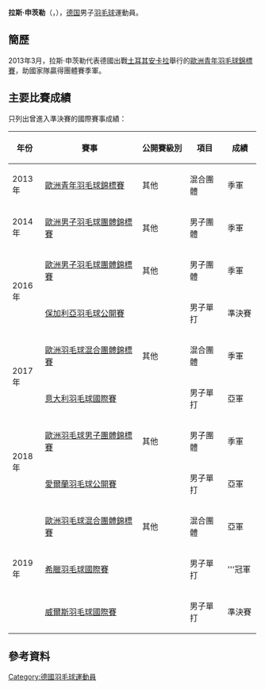 {{noteTA|G1=Badminton}}
{{Infobox 羽球選手
| playername              = 拉斯·申茨勒<br/>{{lang|de|Lars Schaenzler}}
| image                   = 
| size                    = 
| caption                 = 
| birth_name              = 
| date_of_birth           = {{birth_date_and_age|1995|8|24}}
| place_of_birth          = 
| height                  = 
| weight                  = 
| event                   = 男子單打
| country                 = {{GER}}
| years_started           = 
| handedness              = 
| coach                   = 
| highest_ranking         = 第147位（男單）
| date_of_highest_ranking = 2016年5月12日<ref name="highest-ranking">[http://bwfcontent.tournamentsoftware.com/ranking/player.aspx?id=11199&player=355051 BWF World Ranking - Ranking of Lars SCHAENZLER (77085)] {{Wayback|url=http://bwfcontent.tournamentsoftware.com/ranking/player.aspx?id=11199&player=355051 |date=20170305002753 }}{{en}}</ref>
| current_ranking         = 第147位（男單）
| date_of_current_ranking = 2016年5月12日<ref>[http://bwfcontent.tournamentsoftware.com/ranking/category.aspx?id=11199&category=472 BWF World Ranking - BWF世界排名榜 (5/12/2016) - Men's singles] {{Wayback|url=http://bwfcontent.tournamentsoftware.com/ranking/category.aspx?id=11199&category=472 |date=20170305002906 }}{{en}}</ref>
| played                  = 73勝–43負（男單）<br/>7勝–10負（男雙）<br/>0勝–1負（混雙）
| titles                  = 
| bwf_profile             = F3ADADA6-77A4-476D-BC1C-2F8C1E901F60
| bwf_id                  = 77085
| updated                 = 2016年5月18日
}}
{{MedalTableTop}}
{{MedalSport | 男子[[羽毛球|羽毛球]]}}
{{MedalCountry | {{GER}}}}
{{MedalCompetition | [[歐洲羽毛球混合團體錦標賽|歐洲羽毛球混合團體錦標賽]]}}
{{MedalBronze| [[2017年歐洲羽毛球混合團體錦標賽|2017年 盧賓]] | 混合團體 }}
{{MedalSilver| [[2019年歐洲羽毛球混合團體錦標賽|2019年 哥本哈根]] | 混合團體 }}
{{MedalCompetition | [[歐洲羽毛球男女子團體錦標賽|歐洲羽毛球男女子團體錦標賽]]}}
{{MedalBronze| [[2014年歐洲羽毛球男子團體錦標賽|2014年 巴塞爾]] | 男子團體 }}
{{MedalBronze| [[2016年歐洲羽毛球男子團體錦標賽|2016年 喀山]] | 男子團體 }}
{{MedalBronze| [[2018年歐洲羽毛球男子團體錦標賽|2018年 喀山]] | 男子團體 }}
{{MedalCompetition | [[歐洲青年羽毛球錦標賽|歐洲青年羽毛球錦標賽]]}}
{{MedalBronze| [[2013年歐洲青年羽毛球錦標賽|2013年 安卡拉]] | 混合團體 }}
{{MedalBottom}}
'''拉斯·申茨勒'''（{{lang-de|'''Lars Schaenzler'''}}，{{bd|1995年|8月24日|}}），[[德国|德国]]男子[[羽毛球|羽毛球]]運動員。

==簡歷==
2013年3月，拉斯·申茨勒代表德國出戰[[土耳其|土耳其]][[安卡拉|安卡拉]]舉行的[[2013年歐洲青年羽毛球錦標賽|歐洲青年羽毛球錦標賽]]，助國家隊贏得團體賽季軍。

==主要比賽成績==
只列出曾進入準決賽的國際賽事成績：
{| class=wikitable style="text-align:center; font-size:small;" 
!width="50"|年份
!width="180"|賽事
!width="80"|公開賽級別
!width="60"|項目
!width="50"|成績
|-
!rowspan="1"|2013年
|[[2013年歐洲青年羽毛球錦標賽|歐洲青年羽毛球錦標賽]]
|其他
|混合團體
|bgcolor="#b8860b"|季軍
|-
!rowspan="1"|2014年
|[[2014年歐洲男子羽毛球團體錦標賽|歐洲男子羽毛球團體錦標賽]]
|其他
|男子團體
|bgcolor="#b8860b"|季軍
|-
!rowspan="2"|2016年
|[[2016年歐洲男子羽毛球團體錦標賽|歐洲男子羽毛球團體錦標賽]]
|其他
|男子團體
|bgcolor="#b8860b"|季軍
|-
|[[2016年保加利亞羽毛球公開賽|保加利亞羽毛球公開賽]]
|{{BWFIS}}
|男子單打
|bgcolor="#b8860b"|準決賽
|-
!rowspan="2"|2017年
|[[2017年歐洲羽毛球混合團體錦標賽|歐洲羽毛球混合團體錦標賽]]
|其他
|混合團體
|bgcolor="#b8860b"|季軍
|-
|[[2017年意大利羽毛球國際賽|意大利羽毛球國際賽]]
|{{BWFIC}}
|男子單打
|bgcolor="silver"|亞軍
|-
!rowspan="2"|2018年
|[[2018年歐洲羽毛球男子團體錦標賽|歐洲羽毛球男子團體錦標賽]]
|其他
|男子團體
|bgcolor="#b8860b"|季軍
|-
|[[2018年愛爾蘭羽毛球公開賽|愛爾蘭羽毛球公開賽]]
|{{BWFIS}}
|男子單打
|bgcolor="silver"|亞軍
|-
!rowspan="3"|2019年
|[[2019年歐洲羽毛球混合團體錦標賽|歐洲羽毛球混合團體錦標賽]]
|其他
|混合團體
|bgcolor="silver"|亞軍
|-
|[[2019年希臘羽毛球國際賽|希臘羽毛球國際賽]]
|{{BWFFS}}
|男子單打
|bgcolor="gold"|'''冠軍
|-
|[[2019年威爾斯羽毛球國際賽|威爾斯羽毛球國際賽]]
|{{BWFIS}}
|男子單打
|bgcolor="#b8860b"|準決賽
|}
{{BWF賽事級別索引}}

==參考資料==
{{Reflist}}

{{DEFAULTSORT:Schaenzler, Lars}}
[[Category:德國羽毛球運動員|Category:德國羽毛球運動員]]